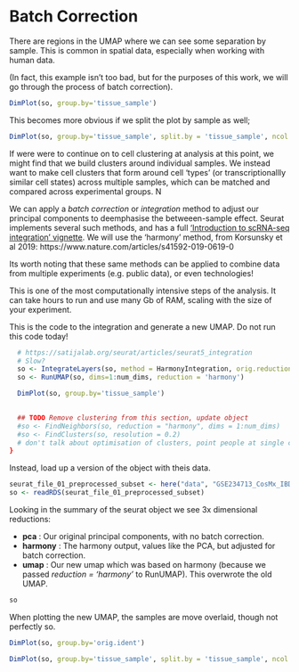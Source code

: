 # Batch Correction


There are regions in the UMAP where we can see some separation by sample. This is common in spatial data, especially when working with human data.

(In fact, this example isn't too bad, but for the purposes of this work, we will go through the process of batch correction).


```r
DimPlot(so, group.by='tissue_sample')
```

This becomes more obvious if we split the plot by sample as well;
```r
DimPlot(so, group.by='tissue_sample', split.by = 'tissue_sample', ncol = 3)
```



If were were to continue on to cell clustering at analysis at this point, we might find that we build clusters around individual samples. We instead want to make cell clusters that form around cell 'types' (or transcriptionallly similar cell states) across multiple samples, which can be matched and compared across experimental groups. N



We can apply a *batch correction* or *integration* method to adjust our principal components to deemphasise the betweeen-sample effect. Seurat implements several such methods, and has a full ['Introduction to scRNA-seq integration' vignette ](https://satijalab.org/seurat/articles/integration_introduction). We will use the 'harmony' method, from  Korsunsky et al 2019: https://www.nature.com/articles/s41592-019-0619-0


Its worth noting that these same methods can be applied to combine data from multiple experiments (e.g. public data), or even technologies!


This is one of the most computationally intensive steps of the analysis. It can take hours to run and use many Gb of RAM, scaling with the size of your experiment. 


This is the code to the integration and generate a new UMAP. Do not run this code today!
```r
  # https://satijalab.org/seurat/articles/seurat5_integration
  # Slow?
  so <- IntegrateLayers(so, method = HarmonyIntegration, orig.reduction = "pca", new.reduction = "harmony")
  so <- RunUMAP(so, dims=1:num_dims, reduction = 'harmony')

  DimPlot(so, group.by='tissue_sample')

  
  ## TODO Remove clustering from this section, update object
  #so <- FindNeighbors(so, reduction = "harmony", dims = 1:num_dims)
  #so <- FindClusters(so, resolution = 0.2)
  # don't talk about optimisation of clusters, point people at single cell resources.
}
```

Instead, load up a version of the object with theis data.

```r
seurat_file_01_preprocessed_subset <- here("data", "GSE234713_CosMx_IBD_seurat_01_preprocessed_subsampled.RDS")
so <- readRDS(seurat_file_01_preprocessed_subset)
```


Looking in the summary of the seurat object we see 3x dimensional reductions:

* **pca** : Our original principal components, with no batch correction.
* **harmony** : The harmony output, values like the PCA, but adjusted for batch correction.
* **umap** : Our new umap which was based on harmony (because we passed *reduction = 'harmony'* to RunUMAP). This overwrote the old UMAP.

```r
so
```



When plotting the new UMAP, the samples are move overlaid, though not perfectly so.

```r
DimPlot(so, group.by='orig.ident')
```
```r
DimPlot(so, group.by='tissue_sample', split.by = 'tissue_sample', ncol = 3)
```
